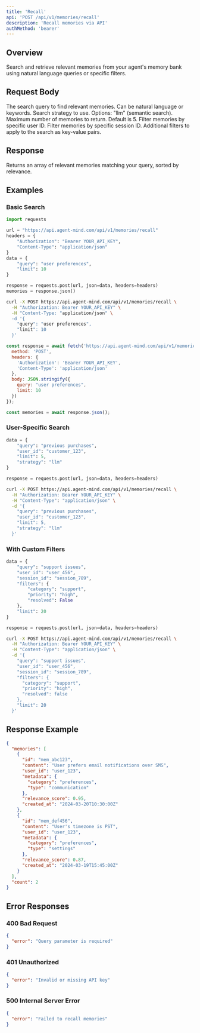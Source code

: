 ```yaml
---
title: 'Recall'
api: 'POST /api/v1/memories/recall'
description: 'Recall memories via API'
authMethod: 'bearer'
---
```


## Overview

Search and retrieve relevant memories from your agent's memory bank using natural language queries or specific filters.

## Request Body

<ParamField body="query" type="string" required>
  The search query to find relevant memories. Can be natural language or keywords.
</ParamField>

<ParamField body="strategy" type="string" default="llm">
  Search strategy to use. Options: "llm" (semantic search).
</ParamField>

<ParamField body="limit" type="integer" default="5">
  Maximum number of memories to return. Default is 5.
</ParamField>

<ParamField body="user_id" type="string">
  Filter memories by specific user ID.
</ParamField>

<ParamField body="session_id" type="string">
  Filter memories by specific session ID.
</ParamField>

<ParamField body="filters" type="object">
  Additional filters to apply to the search as key-value pairs.
</ParamField>

## Response

Returns an array of relevant memories matching your query, sorted by relevance.

## Examples

### Basic Search

<CodeGroup>

```python Python
import requests

url = "https://api.agent-mind.com/api/v1/memories/recall"
headers = {
    "Authorization": "Bearer YOUR_API_KEY",
    "Content-Type": "application/json"
}
data = {
    "query": "user preferences",
    "limit": 10
}

response = requests.post(url, json=data, headers=headers)
memories = response.json()
```

```bash cURL
curl -X POST https://api.agent-mind.com/api/v1/memories/recall \
  -H "Authorization: Bearer YOUR_API_KEY" \
  -H "Content-Type: "application/json" \
  -d '{
    "query": "user preferences",
    "limit": 10
  }'
```

```javascript JavaScript
const response = await fetch('https://api.agent-mind.com/api/v1/memories/recall', {
  method: 'POST',
  headers: {
    'Authorization': 'Bearer YOUR_API_KEY',
    'Content-Type': 'application/json'
  },
  body: JSON.stringify({
    query: "user preferences",
    limit: 10
  })
});

const memories = await response.json();
```

</CodeGroup>

### User-Specific Search

<CodeGroup>

```python Python
data = {
    "query": "previous purchases",
    "user_id": "customer_123",
    "limit": 5,
    "strategy": "llm"
}

response = requests.post(url, json=data, headers=headers)
```

```bash cURL
curl -X POST https://api.agent-mind.com/api/v1/memories/recall \
  -H "Authorization: Bearer YOUR_API_KEY" \
  -H "Content-Type": "application/json" \
  -d '{
    "query": "previous purchases",
    "user_id": "customer_123",
    "limit": 5,
    "strategy": "llm"
  }'
```

</CodeGroup>

### With Custom Filters

<CodeGroup>

```python Python
data = {
    "query": "support issues",
    "user_id": "user_456",
    "session_id": "session_789",
    "filters": {
        "category": "support",
        "priority": "high",
        "resolved": False
    },
    "limit": 20
}

response = requests.post(url, json=data, headers=headers)
```

```bash cURL
curl -X POST https://api.agent-mind.com/api/v1/memories/recall \
  -H "Authorization: Bearer YOUR_API_KEY" \
  -H "Content-Type": "application/json" \
  -d '{
    "query": "support issues",
    "user_id": "user_456",
    "session_id": "session_789",
    "filters": {
      "category": "support",
      "priority": "high",
      "resolved": false
    },
    "limit": 20
  }'
```

</CodeGroup>

## Response Example

```json
{
  "memories": [
    {
      "id": "mem_abc123",
      "content": "User prefers email notifications over SMS",
      "user_id": "user_123",
      "metadata": {
        "category": "preferences",
        "type": "communication"
      },
      "relevance_score": 0.95,
      "created_at": "2024-03-20T10:30:00Z"
    },
    {
      "id": "mem_def456",
      "content": "User's timezone is PST",
      "user_id": "user_123",
      "metadata": {
        "category": "preferences",
        "type": "settings"
      },
      "relevance_score": 0.87,
      "created_at": "2024-03-19T15:45:00Z"
    }
  ],
  "count": 2
}
```

## Error Responses

### 400 Bad Request

```json
{
  "error": "Query parameter is required"
}
```

### 401 Unauthorized

```json
{
  "error": "Invalid or missing API key"
}
```

### 500 Internal Server Error

```json
{
  "error": "Failed to recall memories"
}
```